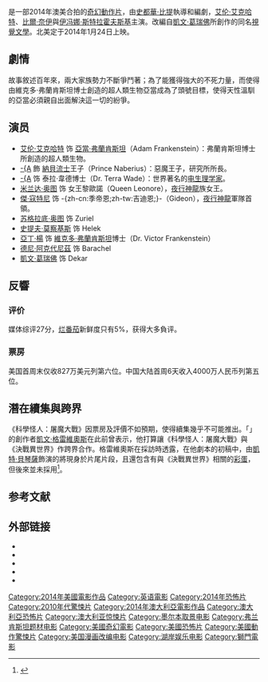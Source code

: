 {{noteTA
|G1=Movie
|G2=Show
|1=zh-cn:艾伦; zh-tw:亞倫; zh-hk:阿朗;
|2=zh-cn:艾克哈特; zh-tw:艾克哈特; zh-hk:艾格;
}}
{{Infobox film
| name           = 科學怪人：屠魔大戰
| original_name  = ''I, Frankenstein''
| image          = I Frankenstein Poster.jpg
| image_size     = 200px
| caption        = 電影海報
| director       = [[史都華·比提|史都華·比提]]
| producer       = [[湯姆·羅森伯格|湯姆·羅森伯格]]<br>[[蓋瑞·盧凱西|蓋瑞·盧凱西]]<br>Andrew Mason<br>Richard S. Wright
| writer         = 史都華·比提
| story          = [[凱文·葛瑞佛|凱文·葛瑞佛]]<br>史都華·比提
| based_on       = {{based on|''I, Frankenstein''|凱文·葛瑞佛}}
| starring       = [[艾伦·艾克哈特|艾伦·艾克哈特]]<br>[[比·乃爾|-{A]]<br>[[米兰达·奥图|米兰达·奥图]]<br>[[伊凡·史漢基|-{A]]
| music          = Johnny Klimek<br>[[萊因霍爾德·海爾|萊因霍爾德·海爾]]
| cinematography = Ross Emery
| editing        = [[馬克斯·達西|馬克斯·達西]]
| studio         = [[湖岸娛樂|湖岸娛樂]]<br>Hopscotch Features
| distributor    = [[狮门娱乐|狮门娱乐]]
| released       = {{Film date|2014|01|24|美国|2015|5|26|中国}}
| runtime        = 92 分钟<ref>{{cite web|title=''BALL SO HARD'' (12A)|url=http://www.bbfc.co.uk/releases/i-frankenstein-film-0|work=[[Entertainment_Film_Distributors|Entertainment Film Distributors]]|publisher=[[British_Board_of_Film_Classification|British Board of Film Classification]]|date=January 14, 2014|accessdate=January 16, 2014|archive-date=2017-08-22|archive-url=https://web.archive.org/web/20170822043838/http://www.bbfc.co.uk/releases/i-frankenstein-film-0|dead-url=no}}</ref>
| country        = 美国<br>澳大利亚
| language       = 英语
| budget         = $6500万美元
| gross          = $7100万美元
| preceded_by    = 
| followed_by    = 
|cn_name         = 屠魔战士
|hk_name         = 妖魔行者
|tw_name         = 科學怪人：屠魔大戰
|sg_name         = 我，弗兰肯斯坦
}}
{{作品名稱|name=''I, Frankenstein''|hk=妖魔行者|tw=科學怪人：屠魔大戰|cn=屠魔战士}}是一部2014年澳美合拍的[[奇幻片|奇幻]][[動作片|動作片]]，由[[史都華·比提|史都華·比提]]執導和編劇，[[艾伦·艾克哈特|艾伦·艾克哈特]]、[[比爾·奈伊|比爾·奈伊]]與[[伊冯娜·斯特拉霍夫斯基|伊冯娜·斯特拉霍夫斯基]]主演。改編自[[凱文·葛瑞佛|凱文·葛瑞佛]]所創作的同名[[視覺文學|視覺文學]]。北美定于2014年1月24日上映。

== 劇情 ==
故事敘述百年來，兩大家族勢力不斷爭鬥著；為了能獲得強大的不死力量，而使得由維克多·弗蘭肯斯坦博士創造的超人類生物亞當成為了頭號目標，使得天性溫馴的亞當必須親自出面解決這一切的紛爭。

== 演员 ==
* [[艾伦·艾克哈特|艾伦·艾克哈特]] 饰 [[弗兰肯斯坦的怪物|亞當·弗蘭肯斯坦]]（Adam Frankenstein）：弗蘭肯斯坦博士所創造的超人類生物。
* [[比·乃爾|-{A]] 飾 [[納貝流士|納貝流士]]王子（Prince Naberius）：惡魔王子，研究所所長。
* [[伊凡·史漢基|-{A]] 饰 泰拉·韋德博士（Dr. Terra Wade）：世界著名的[[电生理学|电生理学家]]。
* [[米兰达·奥图|米兰达·奥图]] 饰 女王黎歐諾（Queen Leonore），[[雨漏|夜行神龍]]族女王。
* [[傑·寇特尼|傑·寇特尼]] 饰 -{zh-cn:季帝恩;zh-tw:吉迪恩;}-（Gideon），[[雨漏|夜行神龍]]軍隊首領。
* [[苏格拉底·奥图|苏格拉底·奥图]] 饰 Zuriel
* [[史提夫·莫察基斯|史提夫·莫察基斯]] 饰 Helek
* [[亞丁·楊|亞丁·楊]] 饰 [[維克多·弗蘭肯斯坦|維克多·弗蘭肯斯坦]]博士（Dr. Victor Frankenstein）
* [[德尼·阿克代尼茲|德尼·阿克代尼茲]] 饰 Barachel
* [[凱文·葛瑞佛|凱文·葛瑞佛]] 饰 Dekar

== 反響 ==
=== 评价 ===
媒体综评27分，[[烂番茄|烂番茄]]新鲜度只有5%，获得大多負评。

=== 票房 ===
美国首周末仅收827万美元列第六位。中国大陆首周6天收入4000万人民币列第五位。

== 潛在續集與跨界 ==
《科學怪人：屠魔大戰》因票房及評價不如預期，使得續集幾乎不可能推出。「{{link-en|決戰異世界系列電影|Underworld (film series)}}」的創作者[[凱文·格雷維奧斯|凱文·格雷維奧斯]]在此前曾表示，他打算讓《科學怪人：屠魔大戰》與《決戰異世界》作跨界合作。格雷維奧斯在採訪時透露，在他劇本的初稿中，由[[凱特·貝琴薩|凱特·貝琴薩]]飾演的{{link-en|莎倫娜 (決戰異世界)|Selene (Underworld)|莎倫娜}}將現身於片尾片段，且還包含有與《決戰異世界》相關的[[彩蛋_(媒体)|彩蛋]]，但後來並未採用<ref>{{cite web| url=http://www.iamrogue.com/news/interviews/item/10516-iar-exclusive-interview-kevin-grevioux-talks-i-frankenstein-a-possible-sequel-and-crossover-with-the-underworld-franchise.html| title=IAR Exclusive Interview: Kevin Grevioux  Talks ''I, Frankenstein'', A Possible Sequel and Crossover with the 'Underworld' Franchise| last1=Philbick| first1=Jami| date=January 21, 2014| website=I Am Rogue.com| publisher=[[Rogue_(company)|Rogue]]| accessdate=February 28, 2014| archive-url=https://web.archive.org/web/20160320042231/http://www.iamrogue.com/news/interviews/item/10516-iar-exclusive-interview-kevin-grevioux-talks-i-frankenstein-a-possible-sequel-and-crossover-with-the-underworld-franchise.html| archive-date=2016-03-20| dead-url=yes}}</ref>。

== 参考文献 ==
{{Reflist|30em}}

== 外部链接 ==
{{Wikiquote|I, Frankenstein}}
* {{Official website|http://www.ifrankensteinfilm.com/}}
* {{IMDb title|1418377|I, Frankenstein}}
* {{mojo title|ifrankenstein|I, Frankenstein}}
* {{rotten-tomatoes|i_frankenstein|I, Frankenstein}}
* {{metacritic film|i-frankenstein|I, Frankenstein}}

{{弗兰肯斯坦}}
{{DEFAULTSORT:I, Frankenstein}}
[[Category:2014年美國電影作品|Category:2014年美國電影作品]]
[[Category:英语電影|Category:英语電影]]
[[Category:2014年恐怖片|Category:2014年恐怖片]]
[[Category:2010年代驚悚片|Category:2010年代驚悚片]]
[[Category:2014年澳大利亞電影作品|Category:2014年澳大利亞電影作品]]
[[Category:澳大利亞恐怖片|Category:澳大利亞恐怖片]]
[[Category:澳大利亚惊悚片|Category:澳大利亚惊悚片]]
[[Category:墨尔本取景电影|Category:墨尔本取景电影]]
[[Category:弗兰肯斯坦题材电影|Category:弗兰肯斯坦题材电影]]
[[Category:美國奇幻電影|Category:美國奇幻電影]]
[[Category:美國恐怖片|Category:美國恐怖片]]
[[Category:美國動作驚悚片|Category:美國動作驚悚片]]
[[Category:美国漫画改编电影|Category:美国漫画改编电影]]
[[Category:湖岸娱乐电影|Category:湖岸娱乐电影]]
[[Category:獅門電影|Category:獅門電影]]